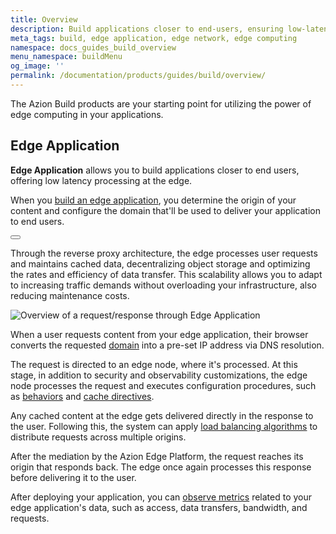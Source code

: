 ```yaml
---
title: Overview
description: Build applications closer to end-users, ensuring low-latency processing at the edge.
meta_tags: build, edge application, edge network, edge computing
namespace: docs_guides_build_overview
menu_namespace: buildMenu
og_image: ''
permalink: /documentation/products/guides/build/overview/
---
```



The Azion Build products are your starting point for utilizing the power of edge computing in your applications.

## Edge Application

**Edge Application** allows you to build applications closer to end users, offering low latency processing at the edge. 

When you [build an edge application](/en/documentation/products/start-with-a-template/), you determine the origin of your content and configure the domain that'll be used to deliver your application to end users. 

<Button href="/en/documentation/products/edge-application/" variant="secondary" text="Go to Edge Application documentation"></Button>

Through the reverse proxy architecture, the edge processes user requests and maintains cached data, decentralizing object storage and optimizing the rates and efficiency of data transfer. This scalability allows you to adapt to increasing traffic demands without overloading your infrastructure, also reducing maintenance costs.

![Overview of a request/response through Edge Application](/assets/docs/images/uploads/edge-app-overview.png)

When a user requests content from your edge application, their browser converts the requested [domain](/en/documentation/products/edge-application/domains/) into a pre-set IP address via DNS resolution.

The request is directed to an edge node, where it's processed. At this stage, in addition to security and observability customizations, the edge node processes the request and executes configuration procedures, such as [behaviors](/en/documentation/products/edge-application/rules-engine/) and [cache directives](/en/documentation/products/edge-application/cache-settings/).

Any cached content at the edge gets delivered directly in the response to the user. Following this, the system can apply [load balancing algorithms](/en/documentation/products/edge-application/load-balancer/) to distribute requests across multiple origins.

After the mediation by the Azion Edge Platform, the request reaches its origin that responds back. The edge once again processes this response before delivering it to the user.

After deploying your application, you can [observe metrics](/en/documentation/products/real-time-metrics/#build) related to your edge application's data, such as access, data transfers, bandwidth, and requests.
